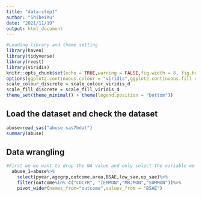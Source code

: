 ```yaml
---
title: "data-step1"
author: "ShibeiXu"
date: "2021/11/19"
output: html_document
---
```


```r
#Loading library and theme setting
library(haven)
library(tidyverse)
library(rvest)
library(viridis)
knitr::opts_chunk$set(echo = TRUE,warning = FALSE,fig.width = 8, fig.height = 6,out.width = "90%")
options(ggplot2.continuous.colour = "viridis",ggplot2.continuous.fill = "viridis")
scale_colour_discrete = scale_colour_viridis_d
scale_fill_discrete = scale_fill_viridis_d
theme_set(theme_minimal() + theme(legend.position = "bottom"))
```

## Load the dataset and check the dataset

```r
abuse=read_sas("abuse.sas7bdat")
summary(abuse)
```
## Data wrangling
```r
#First we we want to drop the NA value and only select the variable we want to include the analysis,then the outcome variable is pivoted into readable formate
  abuse_1=abuse%>%
    select(pyear,agegrp,outcome,area,BSAE,low_sae,up_sae)%>%
    filter(outcome%in% c("COCYR", "IEMMON","MRJMON","SUMMON"))%>%
    pivot_wider(names_from="outcome",values_from = "BSAE")

```

